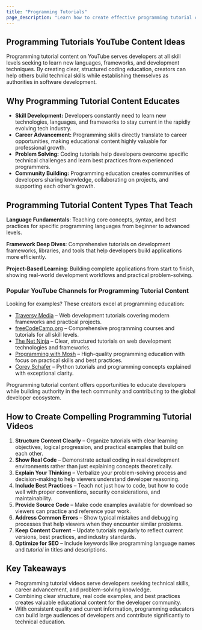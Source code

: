 ```yaml
---
title: "Programming Tutorials"
page_description: "Learn how to create effective programming tutorial content for YouTube—covering code education, development techniques, and programming best practices."
---
```


## Programming Tutorials YouTube Content Ideas

Programming tutorial content on YouTube serves developers at all skill levels seeking to learn new languages, frameworks, and development techniques. By creating clear, structured coding education, creators can help others build technical skills while establishing themselves as authorities in software development.

## Why Programming Tutorial Content Educates

- **Skill Development:** Developers constantly need to learn new technologies, languages, and frameworks to stay current in the rapidly evolving tech industry.
- **Career Advancement:** Programming skills directly translate to career opportunities, making educational content highly valuable for professional growth.
- **Problem Solving:** Coding tutorials help developers overcome specific technical challenges and learn best practices from experienced programmers.
- **Community Building:** Programming education creates communities of developers sharing knowledge, collaborating on projects, and supporting each other's growth.

## Programming Tutorial Content Types That Teach

**Language Fundamentals**: Teaching core concepts, syntax, and best practices for specific programming languages from beginner to advanced levels.

**Framework Deep Dives**: Comprehensive tutorials on development frameworks, libraries, and tools that help developers build applications more efficiently.

**Project-Based Learning**: Building complete applications from start to finish, showing real-world development workflows and practical problem-solving.

### Popular YouTube Channels for Programming Tutorial Content

Looking for examples? These creators excel at programming education:
- [Traversy Media](https://www.youtube.com/@TraversyMedia) – Web development tutorials covering modern frameworks and practical projects.
- [freeCodeCamp.org](https://www.youtube.com/@freecodecamp) – Comprehensive programming courses and tutorials for all skill levels.
- [The Net Ninja](https://www.youtube.com/@NetNinja) – Clear, structured tutorials on web development technologies and frameworks.
- [Programming with Mosh](https://www.youtube.com/@programmingwithmosh) – High-quality programming education with focus on practical skills and best practices.
- [Corey Schafer](https://www.youtube.com/@coreyms) – Python tutorials and programming concepts explained with exceptional clarity.

Programming tutorial content offers opportunities to educate developers while building authority in the tech community and contributing to the global developer ecosystem.

## How to Create Compelling Programming Tutorial Videos

1. **Structure Content Clearly** – Organize tutorials with clear learning objectives, logical progression, and practical examples that build on each other.
2. **Show Real Code** – Demonstrate actual coding in real development environments rather than just explaining concepts theoretically.
3. **Explain Your Thinking** – Verbalize your problem-solving process and decision-making to help viewers understand developer reasoning.
4. **Include Best Practices** – Teach not just how to code, but how to code well with proper conventions, security considerations, and maintainability.
5. **Provide Source Code** – Make code examples available for download so viewers can practice and reference your work.
6. **Address Common Errors** – Show typical mistakes and debugging processes that help viewers when they encounter similar problems.
7. **Keep Content Current** – Update tutorials regularly to reflect current versions, best practices, and industry standards.
8. **Optimize for SEO** – Include keywords like programming language names and *tutorial* in titles and descriptions.

## Key Takeaways

- Programming tutorial videos serve developers seeking technical skills, career advancement, and problem-solving knowledge.
- Combining clear structure, real code examples, and best practices creates valuable educational content for the developer community.
- With consistent quality and current information, programming educators can build large audiences of developers and contribute significantly to technical education.
